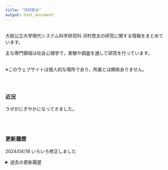 ---
title: "河村悠太"
output: html_document
---


<br/>
大阪公立大学現代システム科学研究科 河村悠太の研究に関する情報をまとめています。

主な専門領域は社会心理学で，実験や調査を通して研究を行っています。
<br/><br/>

※このウェブサイトは個人的な場所であり，所属とは関係ありません。
<br/><br/><br/>

## {.row}

### 近況 {.col-md-6}

ラボがにぎやかになってきました。

<br/><br/>

### 更新履歴 {.col-md-6}

2024/04/18 いろいろ修正しました

<details><summary>過去の更新履歴</summary>
<ul>
  <li>2024/04/01 いろいろ修正しました</li>
  <li>2023/12/22 いろいろ修正しました</li>
  <li>2023/7/29 色々修正しました</li>
  <li>2023/6/11 Labのページを作りました</li>
  <li>2023/5/13 Works, Englishを修正しました</li>
  <li>2023/3/30 Works, Englishを修正しました</li>
  <li>2022/12/31 About, Englishを修正しました</li>
  <li>2022/08/09 いろいろ修正しました</li>
  <li>2022/04/21 いろいろ修正しました</li>
  <li>2022/01/13 Works, Englishを修正しました</li>
  <li>2021/09/23 Works, Englishを修正しました</li>
  <li>2021/06/14 いろいろ修正しました</li>
  <li>2021/04/02 いろいろ修正しました</li>
  <li>2021/01/17 About, Englishを修正しました</li>
  <li>2020/09/28 いろいろ修正しました</li>
  <li>2020/06/28 Works, Englishを修正しました</li>
  <li>2019/12/16 いろいろ修正しました</li>
  <li>2019/11/17 いろいろ修正しました</li>
  <li>2019/09/25 About Me, Englishを修正しました</li>
  <li>2019/09/09 Works, Englishを修正しました</li>
  <li>2019/08/02 いろいろ修正しました</li>
  <li>2019/04/23 連絡先を更新しました</li>
  <li>2019/04/02 Homeを微修正しました</li>
  <li>2019/04/01 所属が変わりました</li>
  <li>2019/03/12 About Me，Englishを修正しました</li>
  <li>2019/02/19 いろいろ修正しました</li>
  <li>2018/11/22 いろいろ修正しました</li>
  <li>2018/11/06 Works, Englishを修正しました</li>
  <li>2018/10/21 公開しました</li>
</ul>
</details>

<br/><br/>

